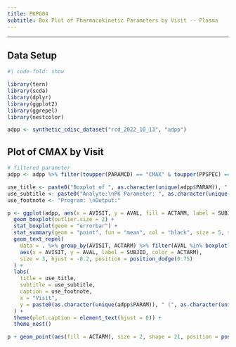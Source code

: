 ```yaml
---
title: PKPG04
subtitle: Box Plot of Pharmacokinetic Parameters by Visit -- Plasma
---
```


------------------------------------------------------------------------

::: panel-tabset
## Data Setup

```r
#| code-fold: show

library(tern)
library(scda)
library(dplyr)
library(ggplot2)
library(ggrepel)
library(nestcolor)

adpp <- synthetic_cdisc_dataset("rcd_2022_10_13", "adpp")
```

## Plot of CMAX by Visit

```r
# filtered parameter
adpp <- adpp %>% filter(toupper(PARAMCD) == "CMAX" & toupper(PPSPEC) == "PLASMA")

use_title <- paste0("Boxplot of ", as.character(unique(adpp$PARAM)), " by Visit")
use_subtitle <- paste0("Analyte:\nPK Parameter: ", as.character(unique(adpp$PARAM)), " (", as.character(unique(adpp$AVALU)), ")")
use_footnote <- "Program: \nOutput:"

p <- ggplot(adpp, aes(x = AVISIT, y = AVAL, fill = ACTARM, label = SUBJID)) +
  geom_boxplot(outlier.size = 2) +
  stat_boxplot(geom = "errorbar") +
  stat_summary(geom = "point", fun = "mean", col = "black", size = 5, shape = 8, position = position_dodge(0.75)) +
  geom_text_repel(
    data = . %>% group_by(AVISIT, ACTARM) %>% filter(AVAL %in% boxplot.stats(AVAL)$out),
    aes(x = AVISIT, y = AVAL, label = SUBJID, color = ACTARM),
    size = 3, hjust = -0.2, position = position_dodge(0.75)
  ) +
  labs(
    title = use_title,
    subtitle = use_subtitle,
    caption = use_footnote,
    x = "Visit",
    y = paste0(as.character(unique(adpp$PARAM)), " (", as.character(unique(adpp$AVALU)), ")")
  ) +
  theme(plot.caption = element_text(hjust = 0)) +
  theme_nest()

p + geom_point(aes(fill = ACTARM), size = 2, shape = 21, position = position_dodge(0.75))
```
:::
